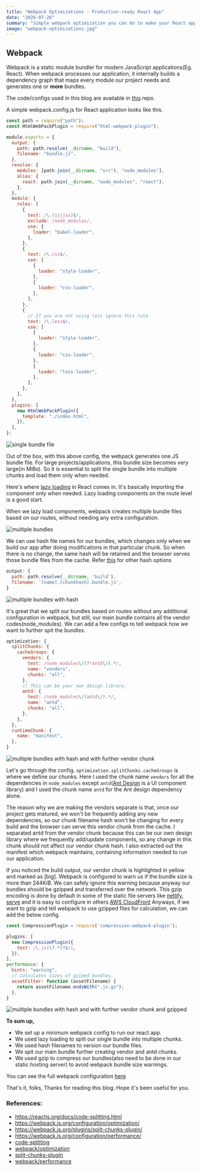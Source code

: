 ```yaml
---
title: "Webpack Optimizations - Production-ready React App"
date: "2020-07-26"
summary: "Simple webpack optimization you can do to make your React app ready for production"
image: "webpack-optimizations.jpg"
---
```


## Webpack

Webpack is a static module bundler for modern JavaScript applications(Eg. React). When webpack processes our application, it internally builds a dependency graph that maps every module our project needs and generates one or **more** bundles.

The code/configs used in this blog are available in [this](https://github.com/Nikhil-Kumaran/reactjs-boilerplate) repo.

A simple webpack.config.js for React application looks like this.

```javascript
const path = require("path");
const HtmlWebPackPlugin = require("html-webpack-plugin");

module.exports = {
  output: {
    path: path.resolve(__dirname, "build"),
    filename: "bundle.js",
  },
  resolve: {
    modules: [path.join(__dirname, "src"), "node_modules"],
    alias: {
      react: path.join(__dirname, "node_modules", "react"),
    },
  },
  module: {
    rules: [
      {
        test: /\.(js|jsx)$/,
        exclude: /node_modules/,
        use: {
          loader: "babel-loader",
        },
      },
      {
        test: /\.css$/,
        use: [
          {
            loader: "style-loader",
          },
          {
            loader: "css-loader",
          },
        ],
      },
      {
        // If you are not using less ignore this rule
        test: /\.less$/,
        use: [
          {
            loader: "style-loader",
          },
          {
            loader: "css-loader",
          },
          {
            loader: "less-loader",
          },
        ],
      },
    ],
  },
  plugins: [
    new HtmlWebPackPlugin({
      template: "./index.html",
    }),
  ],
};
```

![single bundle file](https://dev-to-uploads.s3.amazonaws.com/i/7ar4dqguqpj9k0alvr30.png)

Out of the box, with this above config, the webpack generates one JS bundle file. For large projects/applications, this bundle size becomes very large(in MiBs). So it is essential to split the single bundle into multiple chunks and load them only when needed.

Here's where [lazy loading](https://reactjs.org/docs/code-splitting.html#reactlazy) in React comes in. It's basically importing the component only when needed. Lazy loading components on the route level is a good start.

When we lazy load components, webpack creates multiple bundle files based on our routes, without needing any extra configuration.

![multiple bundles](https://dev-to-uploads.s3.amazonaws.com/i/3vq61wo29o09enjsofgg.png)

We can use hash file names for our bundles, which changes only when we build our app after doing modifications in that particular chunk. So when there is no change, the same hash will be retained and the browser serves those bundle files from the cache. Refer [this](https://webpack.js.org/configuration/output/#outputfilename) for other hash options

```javascript
output: {
  path: path.resolve(__dirname, 'build'),
  filename: '[name].[chunkhash].bundle.js',
}
```

![multiple bundles with hash](https://dev-to-uploads.s3.amazonaws.com/i/zovyc0d2cehxybl6gqvb.png)

It's great that we split our bundles based on routes without any additional configuration in webpack, but still, our main bundle contains all the vendor codes(node_modules). We can add a few configs to tell webpack how we want to further spit the bundles.

```javascript
optimization: {
  splitChunks: {
    cacheGroups: {
      vendors: {
        test: /node_modules\/(?!antd\/).*/,
        name: "vendors",
        chunks: "all",
      },
      // This can be your own design library.
      antd: {
        test: /node_modules\/(antd\/).*/,
        name: "antd",
        chunks: "all",
      },
    },
  },
  runtimeChunk: {
    name: "manifest",
  },
}
```

![multiple bundles with hash and with further vendor chunk](https://dev-to-uploads.s3.amazonaws.com/i/18yq5w8oxmuvza8ngo25.png)

Let's go through the config. `optimization.splitChunks.cacheGroups` is where we define our chunks. Here I used the chunk name `vendors` for all the dependencies in `node_modules` except `antd`([Ant Design](https://ant.design/) is a UI component library) and I used the chunk name `antd` for the Ant design dependency alone.

The reason why we are making the vendors separate is that, once our project gets matured, we won't be frequently adding any new dependencies, so our chunk filename hash won't be changing for every build and the browser can serve this vendor chunk from the cache.
I separated antd from the vendor chunk because this can be our own design library where we frequently add/update components, so any change in this chunk should not affect our vendor chunk hash.
I also extracted out the manifest which webpack maintains, containing information needed to run our application.

If you noticed the build output, our vendor chunk is highlighted in yellow and marked as [big]. Webpack is configured to warn us if the bundle size is more than 244KiB. We can safely ignore this warning because anyway our bundles should be gzipped and transferred over the network. This gzip encoding is done by default in some of the static file servers like [netlify](https://www.netlify.com), [serve](https://www.npmjs.com/package/serve) and it is easy to configure in others [AWS CloudFront](https://aws.amazon.com/blogs/aws/new-gzip-compression-support-for-amazon-cloudfront)
Anyways, if we want to gzip and tell webpack to use gzipped files for calculation, we can add the below config.

```javascript
const CompressionPlugin = require('compression-webpack-plugin');

plugins: [
  new CompressionPlugin({
    test: /\.js(\?.*)?$/i,
  }),
],
performance: {
  hints: "warning",
  // Calculates sizes of gziped bundles.
  assetFilter: function (assetFilename) {
    return assetFilename.endsWith(".js.gz");
  },
}
```

![multiple bundles with hash and with further vendor chunk and gzipped](https://dev-to-uploads.s3.amazonaws.com/i/xic7ff9bjlfavsccjuad.png)

**To sum up,**

- We set up a minimum webpack config to run our react app.
- We used lazy loading to split our single bundle into multiple chunks.
- We used hash filenames to version our bundle files.
- We spit our main bundle further creating vendor and antd chunks.
- We used gzip to compress our bundles(also need to be done in our static hosting server) to avoid webpack bundle size warnings.

You can see the full webpack configuration [here](https://github.com/Nikhil-Kumaran/reactjs-boilerplate/blob/master/webpack.config.js)

That's it, folks, Thanks for reading this blog. Hope it's been useful for you.

### References:

- https://reactjs.org/docs/code-splitting.html
- https://webpack.js.org/configuration/optimization/
- https://webpack.js.org/plugins/split-chunks-plugin/
- https://webpack.js.org/configuration/performance/
- [code-splitting](https://reactjs.org/docs/code-splitting.html)
- [webpack/optimization](https://webpack.js.org/configuration/optimization)
- [split-chunks-plugin](https://webpack.js.org/plugins/split-chunks-plugin)
- [webpack/performance](https://webpack.js.org/configuration/performance)
